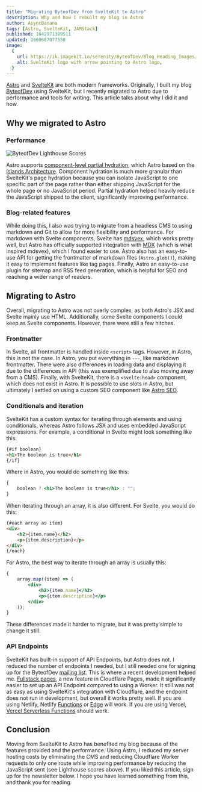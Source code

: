 ```yaml
---
title: "Migrating ByteofDev from SvelteKit to Astro"
description: Why and how I rebuilt my blog in Astro
author: AsyncBanana
tags: [Astro, SvelteKit, JAMStack]
published: 1642971389511
updated: 1660687077550
image:
  {
    url: https://ik.imagekit.io/serenity/ByteofDev/Blog_Heading_Images/SvelteKit_to_Astro,
    alt: SvelteKit logo with arrow pointing to Astro logo,
  }
---
```


[Astro](https://astro.build/) and [SvelteKit](https://kit.svelte.dev/) are both modern frameworks. Originally, I built my blog [ByteofDev](https://byteofdev.com/) using SvelteKit, but I recently migrated to Astro due to performance and tools for writing. This article talks about why I did it and how.

## Why we migrated to Astro

### Performance

![ByteofDev Lighthouse Scores](https://ik.imagekit.io/serenity/ByteofDev/Blog_Content_Images/byteofdev_performance "ByteofDev's Scores using Lighthouse")

Astro supports [component-level partial hydration](https://docs.astro.build/en/core-concepts/component-hydration/), which Astro based on the [Islands Architecture](https://jasonformat.com/islands-architecture/). Component hydration is much more granular than SvelteKit's page hydration because you can isolate JavaScript to one specific part of the page rather than either shipping JavaScript for the whole page or no JavaScript period. Partial hydration helped heavily reduce the JavaScript shipped to the client, significantly improving performance.

### Blog-related features

While doing this, I also was trying to migrate from a headless CMS to using markdown and Git to allow for more flexibility and performance. For markdown with Svelte components, Svelte has [mdsvex](https://mdsvex.com/), which works pretty well, but Astro has officially supported integration with [MDX](https://mdxjs.com) (which is what inspired mdsvex), which I found easier to use. Astro also has an easy-to-use API for getting the frontmatter of markdown files (`Astro.glob()`), making it easy to implement features like tag pages. Finally, Astro an easy-to-use plugin for sitemap and RSS feed generation, which is helpful for SEO and reaching a wider range of readers.

## Migrating to Astro

Overall, migrating to Astro was not overly complex, as both Astro's JSX and Svelte mainly use HTML. Additionally, some Svelte components I could keep as Svelte components. However, there were still a few hitches.

### Frontmatter

In Svelte, all frontmatter is handled inside `<script>` tags. However, in Astro, this is not the case. In Astro, you put everything in `---`, like markdown frontmatter. There were also differences in loading data and displaying it due to the differences in API (this was exemplified due to also moving away from a CMS). Finally, with SvelteKit, there is a `<svelte:head>` component, which does not exist in Astro. It is possible to use slots in Astro, but ultimately I settled on using a custom SEO component like [Astro SEO](https://github.com/jonasmerlin/astro-seo).

### Conditionals and iteration

SvelteKit has a custom syntax for iterating through elements and using conditionals, whereas Astro follows JSX and uses embedded JavaScript expressions. For example, a conditional in Svelte might look something like this:

```html
{#if boolean}
<h1>The boolean is true</h1>
{/if}
```

Where in Astro, you would do something like this:

```jsx
{
	boolean ? <h1>The boolean is true</h1> : "";
}
```

When iterating through an array, it is also different. For Svelte, you would do this:

```html
{#each array as item}
<div>
	<h2>{item.name}</h2>
	<p>{item.description}</p>
</div>
{/each}
```

For Astro, the best way to iterate through an array is usually this:

```jsx
{
	array.map((item) => (
		<div>
			<h2>{item.name}</h2>
			<p>{item.description}</p>
		</div>
	));
}
```

These differences made it harder to migrate, but it was pretty simple to change it still.

### API Endpoints

SvelteKit has built-in support of API Endpoints, but Astro does not. I reduced the number of endpoints I needed, but I still needed one for signing up for the ByteofDev [mailing list](/signup/). This is where a recent development helped me. [Fullstack pages](https://blog.cloudflare.com/cloudflare-pages-goes-full-stack/), a new feature in Cloudflare Pages, made it significantly easier to set up an API Endpoint compared to using a Worker. It still was not as easy as using SvelteKit's integration with Cloudflare, and the endpoint does not run in development, but overall it works pretty well. If you are using Netlify, Netlify [Functions](https://www.netlify.com/products/functions/) or [Edge](https://www.netlify.com/products/edge/) will work. If you are using Vercel, [Vercel Serverless Functions](https://vercel.com/docs/concepts/functions/serverless-functions) should work.

## Conclusion

Moving from SvelteKit to Astro has benefited my blog because of the features provided and the performance. Using Astro, I reduced my server hosting costs by eliminating the CMS and reducing Cloudflare Worker requests to only one route while improving performance by reducing the JavaScript sent (see Lighthouse scores above). If you liked this article, sign up for the newsletter below. I hope you have learned something from this, and thank you for reading.

